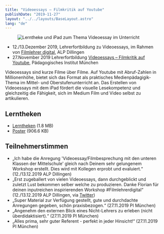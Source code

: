 ```yaml
---
title: "Videoessays – Filmkritik auf Youtube"
publishDate: "2019-11-27"
layout: "../../layouts/BaseLayout.astro"
lang: "de"
---
```



<figure class="layout-grid">
  <Image
    src={hero}
    widths={[400, 800, 1200]}
    sizes={`(min-width: 1300px) 960px, calc(100vw - 2rem)`}
    alt="Lerntheke und iPad zum Thema Videoessay im Unterricht"
  />
</figure>

- 12./13.Dezember 2019, Lehrerfortbildung zu Videoessays, im Rahmen von [Filmlehrer digital](https://alp.dillingen.de/lehrerfortbildung/qualifizierungslehrgaenge/film-theater-medien-und-kunst/), ALP Dillingen
- 27.November 2019 Lehrerfortbildung [Videoessays – Filmkritik auf Youtube](http://service.pi-muenchen.de/onlineprogramm/kurs_blatt.php?a_programm_nr=75-DC0.09&a_ku_verw_von_ku_liste=&a_ku_jahr=2019), Pädagogisches Institut München

Videoessays sind kurze Filme über Filme. Auf Youtube mit Abruf-Zahlen in Millionenhöhe, bietet sich das Format als praktisches Medienpädagigik-Thema im Mittel- und Oberstufenunterricht an. Das Erstellen von Videoessays mit dem iPad fördert die visuelle Lesekompetenz und gleichzeitig die Fähigkeit, sich im Medium Film und Video selbst zu artikulieren.

## Lerntheken

- [Lerntheken](/assets/videoessay_lerntheken_3.pdf) (1.8 MB)
- [Poster](/assets/videoessay_poster_3.pdf) (906.6 KB)

## Teilnehmerstimmen

- „Ich habe die Anregung 'Videoessay/Filmbesprechung mit den unteren Klassen der Mittelschule' gleich nach Deinem sehr gelungenem Workshop erstellt. Dies wird mit Kollegen erprobt und evaluiert.“ (12./13.12.2019 ALP Dillingen)
- „Erst zugeballert von vielen Videoessays, dann durchgeblickt und zuletzt Lust bekommen selber welche zu produzieren. Danke Florian für deinen inputreichen inspirierenden Workshop #Filmlehrerdigital“ (12./13.12.2019 ALP Dillingen, via [Twitter](https://twitter.com/S__Erol/status/1205422963341889536))
- „Super Material zur Verfügung gestellt, gute und durchdachte Anregungen gegeben, schön praxisbezogen.“ (27.11.2019 PI München)
- „Angenehm den externen Blick eines Nicht-Lehrers zu erleben (nicht überdidaktisiert).“ (27.11.2019 PI München)
- „Alles prima, sehr guter Referent - perfekt in jeder Hinsicht!“ (27.11.2019 PI München)
